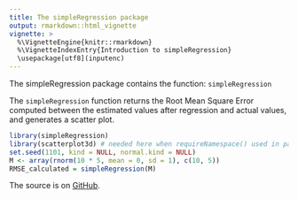 ```yaml
---
title: The simpleRegression package
output: rmarkdown::html_vignette
vignette: >
  %\VignetteEngine{knitr::rmarkdown}
  %\VignetteIndexEntry{Introduction to simpleRegression}
  \usepackage[utf8](inputenc)
---
```


The simpleRegression package contains the function: `simpleRegression`

The `simpleRegression` function returns the Root Mean Square Error computed between the estimated values after regression and actual values, and generates a scatter plot.

```r
library(simpleRegression)
library(scatterplot3d) # needed here when requireNamespace() used in package
set.seed(1101, kind = NULL, normal.kind = NULL)
M <- array(rnorm(10 * 5, mean = 0, sd = 1), c(10, 5))
RMSE_calculated = simpleRegression(M)
```

The source is on
[GitHub](https://github.com/YashArya/simpleRegression).
